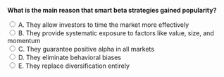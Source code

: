 ::: {.question-block}

<form onsubmit="event.preventDefault(); checkAnswer('module5_mcq_q45')" data-correct-answer="B">
<strong style="display: block;">What is the main reason that smart beta strategies gained popularity?</strong>

<label><input type="radio" name="module5_mcq_q45" value="A"> A. They allow investors to time the market more effectively</label><br>
<label><input type="radio" name="module5_mcq_q45" value="B"> B. They provide systematic exposure to factors like value, size, and momentum</label><br>
<label><input type="radio" name="module5_mcq_q45" value="C"> C. They guarantee positive alpha in all markets</label><br>
<label><input type="radio" name="module5_mcq_q45" value="D"> D. They eliminate behavioral biases</label><br>
<label><input type="radio" name="module5_mcq_q45" value="E"> E. They replace diversification entirely</label><br>
</form>

<div id="feedback-module5_mcq_q45" class="feedback" data-status="" style="display:none;">
✅ Correct: B. Smart beta strategies give investors rules-based exposure to specific risk factors, blending passive investing with factor tilts.
</div>

:::
